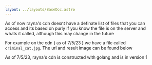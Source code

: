 ```yaml
---
layout: ../layouts/BaseDoc.astro
---
```


As of now rayna's cdn doesnt have a definate list of files that you can access and its based on purly if you know the file is on the server and whats it called, although this may change in the future

For example on the cdn ( as of 7/5/23 ) we have a file called `criminal_cat.jpg`. The url and result image can be found below

<p class="opacity-30">As of 7/5/23, rayna's cdn is constructed with golang and is in version 1</p>

<Image url="https://cdn.rayna.tech/criminal_cat.jpg" />
